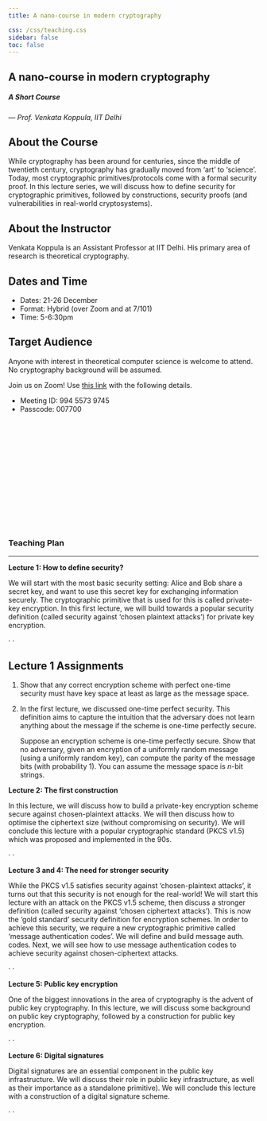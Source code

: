 ```yaml
---
title: A nano-course in modern cryptography

css: /css/teaching.css
sidebar: false
toc: false
---
```


## A nano-course in modern cryptography
##### A Short Course

--- _Prof. Venkata Koppula, IIT Delhi_

:::{.callout-note collapse="false" icon="false"}
# About the Course

While cryptography has been around for centuries, since the middle of twentieth century, cryptography has gradually moved from 'art' to 'science'. Today, most cryptographic primitives/protocols come with a formal security proof. In this lecture series, we will discuss how to define security for cryptographic primitives, followed by constructions, security proofs (and vulnerabilities in real-world cryptosystems). 
:::

:::{.callout-note collapse="false" icon="false"}
# About the Instructor
Venkata Koppula is an Assistant Professor at IIT Delhi. His primary area of research is theoretical cryptography.
:::


:::{.callout-note collapse="false" icon="false"}
# Dates and Time
- Dates: 21-26 December
- Format: Hybrid (over Zoom and at 7/101)
- Time: 5-6:30pm
:::


:::{.callout-note collapse="false" icon="false"}
# Target Audience
Anyone with interest in theoretical computer science is welcome to attend. No cryptography background will be assumed. 
:::

:::{.callout-caution appearance="minimal"}
Join us on Zoom! Use [this link](https://iitgn-ac-in.zoom.us/j/99455739745?pwd=QU9vcWRsbkZMWmdTWFg0RVQxWGp0QT09) with the following details.

- Meeting ID: 994 5573 9745
- Passcode: 007700
:::

<iframe data-tally-src="https://tally.so/embed/3N7GXQ?alignLeft=1&hideTitle=1&transparentBackground=1&dynamicHeight=1" loading="lazy" width="100%" height="214" frameborder="0" marginheight="0" marginwidth="0" title="CRYPTO Course Sign Up"></iframe><script>var d=document,w="https://tally.so/widgets/embed.js",v=function(){"undefined"!=typeof Tally?Tally.loadEmbeds():d.querySelectorAll("iframe[data-tally-src]:not([src])").forEach((function(e){e.src=e.dataset.tallySrc}))};if("undefined"!=typeof Tally)v();else if(d.querySelector('script[src="'+w+'"]')==null){var s=d.createElement("script");s.src=w,s.onload=v,s.onerror=v,d.body.appendChild(s);}</script>

### Teaching Plan

---


:::{.callout-tip appearance="minimal" icon="false"}
**Lecture 1: How to define security?**

We will start with the most basic security setting: Alice and Bob share a secret key, and want to use this secret key for exchanging information securely. The cryptographic primitive that is used for this is called private-key encryption. In this first lecture, we will build towards a popular security definition (called security against 'chosen plaintext attacks') for private key encryption.

<a href="04-CRYPTO/L1-slides.pdf"><span class="bi bi-file-earmark-slides" data-bs-toggle="tooltip" data-bs-placement="top" title="Slides"></span></a> · <a href="https://youtube.com/live/vIKXvEGLOJc?feature=share"><span class="bi bi-film" data-bs-toggle="tooltip"  data-bs-placement="top" title="Video"></span></a> · <a href="../../blog/crypto-intro/index.qmd"><span class="bi bi-journal-richtext" data-bs-toggle="tooltip" s data-bs-placement="top" title="Quick Summary"></span></a>
:::

:::{.callout-note collapse="true" icon="false"}
# Lecture 1 Assignments

1. Show that any correct encryption scheme with perfect one-time security must have key space at least as large as the message space. 

2. In the first lecture, we discussed one-time perfect security. This definition aims to capture the intuition that the adversary does not learn anything about the message if the scheme is one-time perfectly secure. 

   Suppose an encryption scheme is one-time perfectly secure. Show that no adversary, given an encryption of a uniformly random message (using a uniformly random key), can compute the parity of the message bits (with probability 1). You can assume the message space is $n$-bit strings. 

:::


:::{.callout-tip appearance="minimal" icon="false"}
**Lecture 2: The first construction**

In this lecture, we will discuss how to build a private-key encryption scheme secure against chosen-plaintext attacks. We will then discuss how to optimise the ciphertext size (without compromising on security). We will conclude this lecture with a popular cryptographic standard (PKCS v1.5) which was proposed and implemented in the 90s.

<a href="04-CRYPTO/L2-slides.pdf"><span class="bi bi-file-earmark-slides" data-bs-toggle="tooltip" data-bs-placement="top" title="Slides"></span></a> · <a href="#"><span class="bi bi-film" data-bs-toggle="tooltip"  data-bs-placement="top" title="Video"></span></a> · <a href="../../blog/crypto-intro/index.qmd"><span class="bi bi-journal-richtext" data-bs-toggle="tooltip" s data-bs-placement="top" title="Quick Summary"></span></a>
:::



:::{.callout-tip appearance="minimal" icon="false"}
**Lecture 3 and 4: The need for stronger security**

While the PKCS v1.5 satisfies security against 'chosen-plaintext attacks', it turns out that this security is not enough for the real-world! We will start this lecture with an attack on the PKCS v1.5 scheme, then discuss a stronger definition (called security against 'chosen ciphertext attacks'). This is now the 'gold standard' security definition for encryption schemes. In order to achieve this security, we require a new cryptographic primitive called 'message authentication codes'. We will define and build message auth. codes. Next, we will see how to use message authentication codes to achieve security against chosen-ciphertext attacks.

<a href="04-CRYPTO/L3-slides.pdf"><span class="bi bi-file-earmark-slides" data-bs-toggle="tooltip" data-bs-placement="top" title="Slides"></span></a> · <a href="#"><span class="bi bi-film" data-bs-toggle="tooltip"  data-bs-placement="top" title="Video"></span></a> · <a href="../../blog/crypto-intro/index.qmd"><span class="bi bi-journal-richtext" data-bs-toggle="tooltip" s data-bs-placement="top" title="Quick Summary"></span></a>
:::


:::{.callout-tip appearance="minimal" icon="false"}
**Lecture 5: Public key encryption**

One of the biggest innovations in the area of cryptography is the advent of public key cryptography. In this lecture, we will discuss some background on public key cryptography, followed by a construction for public key encryption.

<a href="04-CRYPTO/L4-slides.pdf"><span class="bi bi-file-earmark-slides" data-bs-toggle="tooltip" data-bs-placement="top" title="Slides"></span></a> · <a href="#"><span class="bi bi-film" data-bs-toggle="tooltip"  data-bs-placement="top" title="Video"></span></a> · <a href="../../blog/crypto-intro/index.qmd"><span class="bi bi-journal-richtext" data-bs-toggle="tooltip" s data-bs-placement="top" title="Quick Summary"></span></a>
:::


:::{.callout-tip appearance="minimal" icon="false"}
**Lecture 6: Digital signatures**

Digital signatures are an essential component in the public key infrastructure. We will discuss their role in public key infrastructure, as well as their importance as a standalone primitive). We will conclude this lecture with a construction of a digital signature scheme. 

<a href="04-CRYPTO/L5-slides.pdf"><span class="bi bi-file-earmark-slides" data-bs-toggle="tooltip" data-bs-placement="top" title="Slides"></span></a> · <a href="#"><span class="bi bi-film" data-bs-toggle="tooltip"  data-bs-placement="top" title="Video"></span></a> · <a href="../../blog/crypto-intro/index.qmd"><span class="bi bi-journal-richtext" data-bs-toggle="tooltip" s data-bs-placement="top" title="Quick Summary"></span></a>
:::

